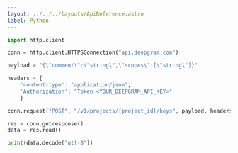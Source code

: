 ---
layout: ../../../layouts/ApiReference.astro
label: Python
---

```py
import http.client

conn = http.client.HTTPSConnection("api.deepgram.com")

payload = "{\"comment\":\"string\",\"scopes\":[\"string\"]}"

headers = {
    'content-type': "application/json",
    'Authorization': "Token <YOUR_DEEPGRAM_API_KEY>"
    }

conn.request("POST", "/v1/projects/{project_id}/keys", payload, headers)

res = conn.getresponse()
data = res.read()

print(data.decode("utf-8"))
```
